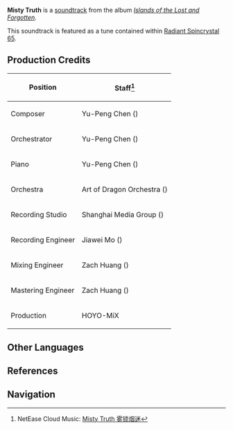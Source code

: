 {{Soundtrack Infobox
|title          =
|image          = Islands of the Lost and Forgotten.png
|album          = Islands of the Lost and Forgotten
|disc           = 1
|number         = 25
|featured       =
|featured2      =
|featured3      =
|featured_disc  =
|featured_disc2 =
|featured_disc3 =
|youtube_id     = V8tpMFSKNIg
|youtube_time   = 1
|spotify_id     = 5u69EP1YVOLERBR7TMoY2F
|played_in      = Tsurumi Island
|during         = [[Tsurumi Island]]
|domain         =
|previous       = Sorrows of Strays
|next           = Wandering in the Mist
}}
'''Misty Truth''' is a [[soundtrack]] from the album ''[[Islands of the Lost and Forgotten]]''.

This soundtrack is featured as a tune contained within [[Radiant Spincrystal 65]].

==Production Credits==
{| class="wikitable" style="text-align:left; height:0.5em"
! Position
! Staff<ref>NetEase Cloud Music: [https://music.163.com/#/song?id=1937111155 Misty Truth 雾锁烟迷]</ref>
|-
! Composer
| Yu-Peng Chen ({{Lang|zh=陈致逸|mini=1}})
|-
! Orchestrator
| Yu-Peng Chen ({{Lang|zh=陈致逸|mini=1}})
|-
! Piano
| Yu-Peng Chen ({{Lang|zh=陈致逸|mini=1}})
|-
! Orchestra
| Art of Dragon Orchestra ({{Lang|zh=龙之艺交响乐团|mini=1}})
|-
! Recording Studio
| Shanghai Media Group ({{Lang|zh=上海广播大厦|mini=1}})
|-
! Recording Engineer
| Jiawei Mo ({{Lang|zh=莫家伟|mini=1}})
|-
! Mixing Engineer
| Zach Huang ({{Lang|zh=黄巍|mini=1}})
|-
! Mastering Engineer
| Zach Huang ({{Lang|zh=黄巍|mini=1}})
|-
! Production
| HOYO-MiX
|}
<!--
==Videos==
<gallery hideaddbutton="true" captionalign="center">
</gallery>

==Trivia==
-->
==Other Languages==
{{Other Languages|default_hidden = 1
|en      = Misty Truth
|zhs     = 雾锁烟迷
|zhs_rm  = Wùsuǒ Yānmí
|zht     = 霧鎖煙迷
|zht_rm  = Wùsuǒ Yānmí
|ja      = 雲霧に覆われて
|ja_rm   = Kumokiri ni Oowarete{{Assumed}}
|ko      = Misty Truth<ref name="RS">{{Ref/Item|Radiant Spincrystal 65|note=Korean, Spanish, French, Russian, Thai, Vietnamese, German, Indonesian, Portuguese}}</ref>
|es      = Misty Truth<ref name="RS" />
|fr      = Misty Truth<ref name="RS" />
|ru      = Misty Truth<ref name="RS" />
|th      = Misty Truth<ref name="RS" />
|vi      = Sương Mù Âm U<ref name="RS" />
|de      = Misty Truth<ref name="RS" />
|id      = Misty Truth<ref name="RS" />
|pt      = Misty Truth<ref name="RS" />
}}

==References==
{{Reflist}}

==Navigation==
{{Soundtrack Navbox|Islands of the Lost and Forgotten}}
